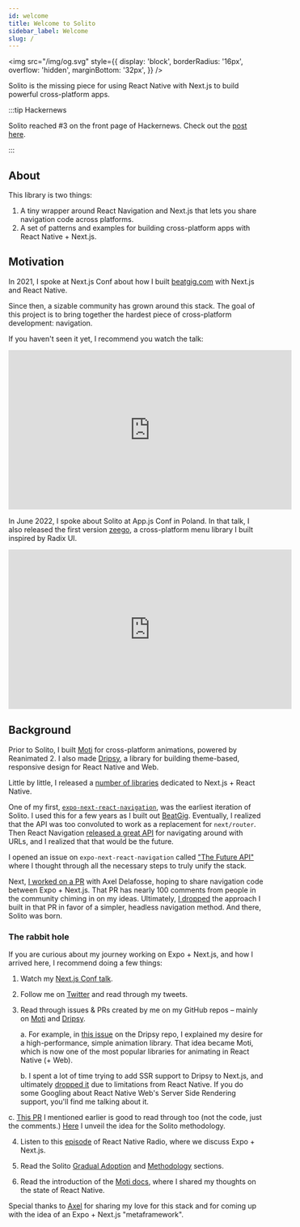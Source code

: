 ```yaml
---
id: welcome
title: Welcome to Solito
sidebar_label: Welcome
slug: /
---
```


<img
  src="/img/og.svg"
  style={{
    display: 'block',
    borderRadius: '16px',
    overflow: 'hidden',
    marginBottom: '32px',
  }}
/>

Solito is the missing piece for using React Native with Next.js to build powerful cross-platform apps.

:::tip Hackernews

Solito reached #3 on the front page of Hackernews. Check out the [post here](https://news.ycombinator.com/item?id=30678100).

:::

## About

This library is two things:

1. A tiny wrapper around React Navigation and Next.js that lets you share navigation code across platforms.
2. A set of patterns and examples for building cross-platform apps with React Native + Next.js.

## Motivation

In 2021, I spoke at Next.js Conf about how I built [beatgig.com](https://beatgig.com) with Next.js and React Native.

Since then, a sizable community has grown around this stack. The goal of this project is to bring together the hardest piece of cross-platform development: navigation.

If you haven't seen it yet, I recommend you watch the talk:

<div style={{ maxWidth: '100%', overflowX: 'auto' }}>
  <iframe
    width="560"
    height="315"
    src="https://www.youtube.com/embed/0lnbdRweJtA"
    title="YouTube video player"
    frameborder="0"
    allow="accelerometer; autoplay; clipboard-write; encrypted-media; gyroscope; picture-in-picture"
    allowfullscreen
  ></iframe>
</div>


In June 2022, I spoke about Solito at App.js Conf in Poland. In that talk, I also released the first version [zeego](https://github.com/nandorojo/zeego), a cross-platform menu library I built inspired by Radix UI.


<div style={{ maxWidth: '100%', overflowX: 'auto' }}>
  <iframe
    width="560"
    height="315"
    src="https://www.youtube.com/embed/0FfvIuSouTU"
    title="YouTube video player"
    frameborder="0"
    allow="accelerometer; autoplay; clipboard-write; encrypted-media; gyroscope; picture-in-picture"
    allowfullscreen
  ></iframe>
</div>


## Background

Prior to Solito, I built [Moti](https://moti.fyi) for cross-platform animations, powered by Reanimated 2. I also made [Dripsy](https://dripsy.xyz), a library for building theme-based, responsive design for React Native and Web.

Little by little, I released a [number of libraries](https://github.com/nandorojo) dedicated to Next.js + React Native.

One of my first, [`expo-next-react-navigation`](https://github.com/nandorojo/expo-next-react-navigation), was the earliest iteration of Solito. I used this for a few years as I built out [BeatGig](https://beatgig.com). Eventually, I realized that the API was too convoluted to work as a replacement for `next/router`. Then React Navigation [released a great API](https://reactnavigation.org/docs/configuring-links) for navigating around with URLs, and I realized that that would be the future.

I opened an issue on `expo-next-react-navigation` called ["The Future API"](https://github.com/nandorojo/expo-next-react-navigation/issues/68) where I thought through all the necessary steps to truly unify the stack.

Next, [I worked on a PR](https://github.com/axeldelafosse/expo-next-monorepo-example/pull/1) with Axel Delafosse, hoping to share navigation code between Expo + Next.js. That PR has nearly 100 comments from people in the community chiming in on my ideas. Ultimately, [I dropped](https://github.com/axeldelafosse/expo-next-monorepo-example/pull/1#issuecomment-1005969004) the approach I built in that PR in favor of a simpler, headless navigation method. And there, Solito was born.

### The rabbit hole

If you are curious about my journey working on Expo + Next.js, and how I arrived here, I recommend doing a few things:

1. Watch my [Next.js Conf talk](#motivation).
2. Follow me on [Twitter](https://twitter.com/fernandotherojo) and read through my tweets.
3. Read through issues & PRs created by me on my GitHub repos – mainly on [Moti](https://github.com/nandorojo/moti) and [Dripsy](https://github.com/nandorojo/dripsy).

   a. For example, in [this issue](https://github.com/nandorojo/dripsy/issues/46) on the Dripsy repo, I explained my desire for a high-performance, simple animation library. That idea became Moti, which is now one of the most popular libraries for animating in React Native (+ Web).

   b. I spent a lot of time trying to add SSR support to Dripsy to Next.js, and ultimately [dropped it](https://github.com/nandorojo/dripsy/issues/100) due to limitations from React Native. If you do some Googling about React Native Web's Server Side Rendering support, you'll find me talking about it.

 c. [This PR](https://github.com/axeldelafosse/expo-next-monorepo-example/pull/1) I mentioned earlier is good to read through too (not the code, just the comments.) [Here](https://github.com/axeldelafosse/expo-next-monorepo-example/pull/1#issuecomment-1005969004) I unveil the idea for the Solito methodology.

4. Listen to this [episode](https://reactnativeradio.com/episodes/rnr-224-react-native-web-on-nextjs-with-fernando-rojo) of React Native Radio, where we discuss Expo + Next.js.

5. Read the Solito [Gradual Adoption](/gradual-adoption) and [Methodology](/methodology) sections.

6. Read the introduction of the [Moti docs](https://moti.fyi), where I shared my thoughts on the state of React Native.

Special thanks to [Axel](https://axeldelafosse.com) for sharing my love for this stack and for coming up with the idea of an Expo + Next.js "metaframework".
